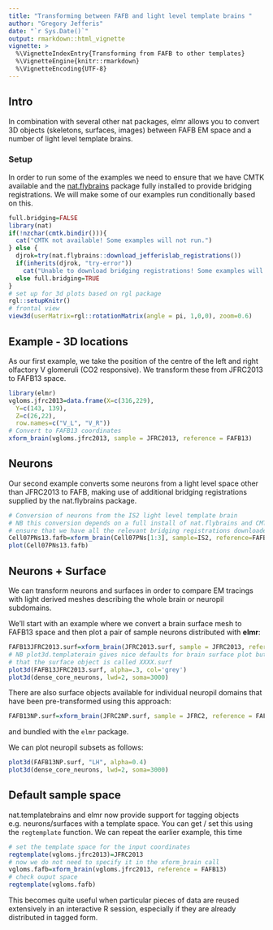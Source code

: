 ```yaml
---
title: "Transforming between FAFB and light level template brains "
author: "Gregory Jefferis"
date: "`r Sys.Date()`"
output: rmarkdown::html_vignette
vignette: >
  %\VignetteIndexEntry{Transforming from FAFB to other templates}
  %\VignetteEngine{knitr::rmarkdown}
  %\VignetteEncoding{UTF-8}
---
```

## Intro

In combination with several other nat packages, elmr allows you to convert 3D 
objects (skeletons, surfaces, images) between FAFB EM space and a number of light
level template brains.

### Setup
In order to run some of the examples we need to ensure that we have CMTK 
available and the [nat.flybrains](https://github.com/jefferislab/nat.flybrains) 
package fully installed to provide bridging
registrations. We will make some of our examples run conditionally based on this.

```r
full.bridging=FALSE
library(nat)
if(!nzchar(cmtk.bindir())){
  cat("CMTK not available! Some examples will not run.")
} else {
  djrok=try(nat.flybrains::download_jefferislab_registrations())
  if(inherits(djrok, "try-error")) 
    cat("Unable to download bridging registrations! Some examples will not run.")
  else full.bridging=TRUE
}
# set up for 3d plots based on rgl package
rgl::setupKnitr()
# frontal view
view3d(userMatrix=rgl::rotationMatrix(angle = pi, 1,0,0), zoom=0.6)
```


## Example - 3D locations

As our first example, we take the position of the centre of the left and right
olfactory V glomeruli (CO2 responsive). We transform these from JFRC2013 to 
FAFB13 space.

```r
library(elmr)
vgloms.jfrc2013=data.frame(X=c(316,229),
  Y=c(143, 139),
  Z=c(26,22),
  row.names=c("V_L", "V_R"))
# Convert to FAFB13 coordinates
xform_brain(vgloms.jfrc2013, sample = JFRC2013, reference = FAFB13)
```

## Neurons

Our second example converts some neurons from a light level space other than
JFRC2013 to FAFB, making use of additional bridging registrations supplied by
the nat.flybrains package.

```r
# Conversion of neurons from the IS2 light level template brain
# NB this conversion depends on a full install of nat.flybrains and CMTK
# ensure that we have all the relevant bridging registrations downloaded
Cell07PNs13.fafb=xform_brain(Cell07PNs[1:3], sample=IS2, reference=FAFB13)
plot(Cell07PNs13.fafb)
```

## Neurons + Surface
We can transform neurons and surfaces in order to compare EM tracings with
light derived meshes describing the whole brain or neuropil subdomains.

We'll start with an example where we convert a brain surface mesh to FAFB13 
space and then plot a pair of sample neurons distributed with **elmr**:
```r
FAFB13JFRC2013.surf=xform_brain(JFRC2013.surf, sample = JFRC2013, reference = FAFB13)
# NB plot3d.templaterain gives nice defaults for brain surface plot but assumes
# that the surface object is called XXXX.surf
plot3d(FAFB13JFRC2013.surf, alpha=.3, col='grey')
plot3d(dense_core_neurons, lwd=2, soma=3000)
```

There are also surface objects available for individual neuropil domains that
have been pre-transformed using this approach:

```r
FAFB13NP.surf=xform_brain(JFRC2NP.surf, sample = JFRC2, reference = FAFB13)
```

and bundled with the `elmr` package.

We can plot neuropil subsets as follows:
```r
plot3d(FAFB13NP.surf, "LH", alpha=0.4)
plot3d(dense_core_neurons, lwd=2, soma=3000)
```

## Default sample space

nat.templatebrains and elmr now provide support for tagging objects e.g. neurons/surfaces
with a template space. You can get / set this using the `regtemplate` function.
We can repeat the earlier example, this time 
```r
# set the template space for the input coordinates
regtemplate(vgloms.jfrc2013)=JFRC2013
# now we do not need to specify it in the xform_brain call
vgloms.fafb=xform_brain(vgloms.jfrc2013, reference = FAFB13)
# check ouput space
regtemplate(vgloms.fafb)
```

This becomes quite useful when particular pieces of data are reused extensively 
in an interactive R session, especially if they are already distributed in 
tagged form.
